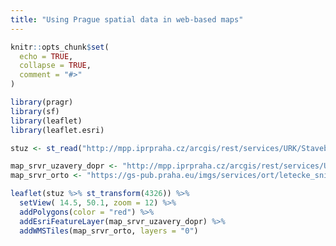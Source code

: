 ```yaml
---
title: "Using Prague spatial data in web-based maps"
---
```


```r
knitr::opts_chunk$set(
  echo = TRUE,
  collapse = TRUE,
  comment = "#>"
)
```

```r
library(pragr)
library(sf)
library(leaflet)
library(leaflet.esri)
```

```r
stuz <- st_read("http://mpp.iprpraha.cz/arcgis/rest/services/URK/StavebniUzavery/MapServer/2/query?f=json&where=SHAPE.AREA%3E3&returnGeometry=true&returnIdsOnly=false&outFields=*")
```

```r
map_srvr_uzavery_dopr <- "http://mpp.iprpraha.cz/arcgis/rest/services/URK/StavebniUzavery/MapServer/3"
map_srvr_orto <- "https://gs-pub.praha.eu/imgs/services/ort/letecke_snimkovani/ImageServer/WMSServer"
```


```r
leaflet(stuz %>% st_transform(4326)) %>%
  setView( 14.5, 50.1, zoom = 12) %>%
  addPolygons(color = "red") %>%
  addEsriFeatureLayer(map_srvr_uzavery_dopr) %>%
  addWMSTiles(map_srvr_orto, layers = "0")
```

